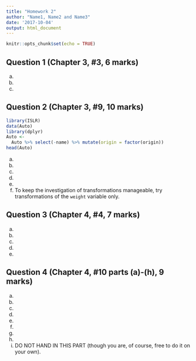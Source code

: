 ```yaml
---
title: "Homework 2"
author: "Name1, Name2 and Name3"
date: '2017-10-04'
output: html_document
---
```


```r
knitr::opts_chunk$set(echo = TRUE)
```


## Question 1 (Chapter 3, #3, 6 marks)

(a)

(b)

(c)

## Question 2 (Chapter 3, #9, 10 marks)

```r
library(ISLR) 
data(Auto)
library(dplyr)
Auto <- 
  Auto %>% select(-name) %>% mutate(origin = factor(origin))
head(Auto)
```

(a)

(b)


(c)


(d)

(e)

(f) To keep the investigation of transformations
manageable, try transformations of the `weight` variable
only.

## Question 3 (Chapter 4, #4, 7 marks)

(a)

(b)

(c)

(d)

(e)


## Question 4 (Chapter 4, #10 parts (a)-(h), 9 marks)

(a)

(b)

(c)

(d)

(e)

(f)

(g)

(h)

(i) DO NOT HAND IN THIS PART (though you are, of course,
free to do it on your own).